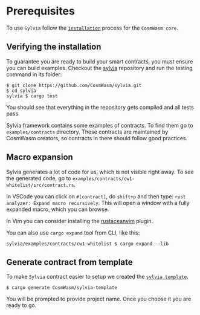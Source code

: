 
# Prerequisites

To use `Sylvia` follow the
[`installation`](https://cosmwasm-docs.vercel.app/core/installation) process for
the `CosmWasm core`.

## Verifying the installation

To guarantee you are ready to build your smart contracts, you must ensure you
can build examples. Checkout the [sylvia](https://github.com/CosmWasm/sylvia)
repository and run the testing command in its folder:

```shell
$ git clone https://github.com/CosmWasm/sylvia.git
$ cd sylvia
sylvia $ cargo test
```

You should see that everything in the repository gets compiled and all tests
pass.

Sylvia framework contains some examples of contracts. To find them go to
`examples/contracts` directory. These contracts are maintained by CosmWasm
creators, so contracts in there should follow good practices.

## Macro expansion

Sylvia generates a lot of code for us, which is not visible right away. To see
the generated code, go to `examples/contracts/cw1-whitelist/src/contract.rs`.

In VSCode you can click on `#[contract]`, do `shift+p` and then type:
`rust analyzer: Expand macro recursively`. This will open a window with a fully
expanded macro, which you can browse.

In Vim you can consider installing the
[rustaceanvim](https://github.com/mrcjkb/rustaceanvim) plugin.

You can also use `cargo expand` tool from CLI, like this:

```shell
sylvia/examples/contracts/cw1-whitelist $ cargo expand --lib
```

## Generate contract from template

To make `Sylvia` contract easier to setup we created the
[`sylvia template`](https://github.com/CosmWasm/sylvia-template).

```shell
$ cargo generate CosmWasm/sylvia-template
```

You will be prompted to provide project name. Once you choose it you are ready
to go.
